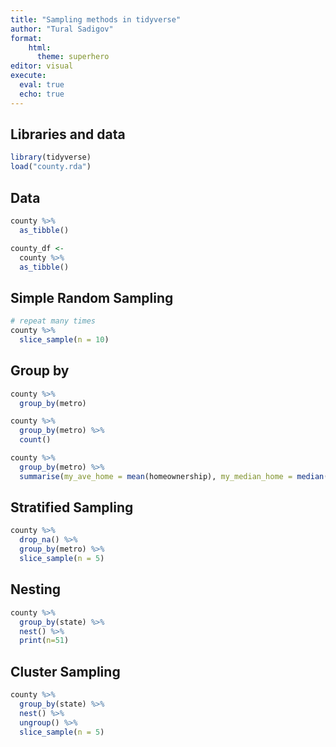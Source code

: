 ```yaml
---
title: "Sampling methods in tidyverse"
author: "Tural Sadigov"
format: 
    html:
      theme: superhero
editor: visual
execute: 
  eval: true
  echo: true
---
```


## Libraries and data

```r
library(tidyverse)
load("county.rda")
```

## Data

```r
county %>% 
  as_tibble()

county_df <- 
  county %>% 
  as_tibble()
```

## Simple Random Sampling

```r
# repeat many times
county %>% 
  slice_sample(n = 10)
```

## Group by

```r
county %>%
  group_by(metro) 
```

```r
county %>%
  group_by(metro) %>% 
  count()
```

```r
county %>%
  group_by(metro) %>% 
  summarise(my_ave_home = mean(homeownership), my_median_home = median(homeownership))
```

## Stratified Sampling

```r
county %>%
  drop_na() %>% 
  group_by(metro) %>%
  slice_sample(n = 5)
```

## Nesting

```r
county %>%
  group_by(state) %>%
  nest() %>% 
  print(n=51)
```

## Cluster Sampling

```r
county %>%
  group_by(state) %>%
  nest() %>% 
  ungroup() %>% 
  slice_sample(n = 5)
```
